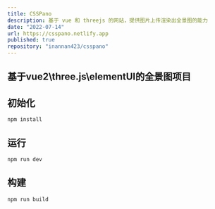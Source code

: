```yaml
---
title: CSSPano
description: 基于 vue 和 threejs 的网站，提供图片上传渲染出全景图的能力
date: "2022-07-14"
url: https://csspano.netlify.app
published: true
repository: "inannan423/csspano"
---
```


## 基于vue2\three.js\elementUI的全景图项目

## 初始化

```
npm install
```

## 运行

```
npm run dev
```

## 构建

```
npm run build
```